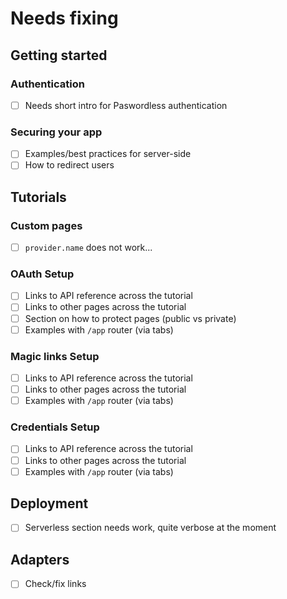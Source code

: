 # Needs fixing

## Getting started

### Authentication

- [ ] Needs short intro for Paswordless authentication

### Securing your app

- [ ] Examples/best practices for server-side
- [ ] How to redirect users

## Tutorials

### Custom pages

- [ ] `provider.name` does not work...

### OAuth Setup

- [ ] Links to API reference across the tutorial
- [ ] Links to other pages across the tutorial
- [ ] Section on how to protect pages (public vs private)
- [ ] Examples with `/app` router (via tabs)

### Magic links Setup

- [ ] Links to API reference across the tutorial
- [ ] Links to other pages across the tutorial
- [ ] Examples with `/app` router (via tabs)

### Credentials Setup

- [ ] Links to API reference across the tutorial
- [ ] Links to other pages across the tutorial
- [ ] Examples with `/app` router (via tabs)

## Deployment

- [ ] Serverless section needs work, quite verbose at the moment

## Adapters

- [ ] Check/fix links
